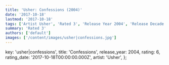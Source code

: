 ```yaml
---
title: 'Usher: Confessions (2004)'
date: '2017-10-18'
lastmod: '2017-10-18'
tags: ['Artist Usher', 'Rated 3', 'Release Year 2004', 'Release Decade 2000']
summary: 'Rated 3'
authors: ['default']
images: ['/content/images/usher|confessions.jpg']
---
```


  key: 'usher|confessions',
  title: 'Confessions',
  release_year: 2004,
  rating: 6,
  rating_date: '2017-10-18T00:00:00.000Z',
  artist: 'Usher',
};

<MusicRating data={data} />
